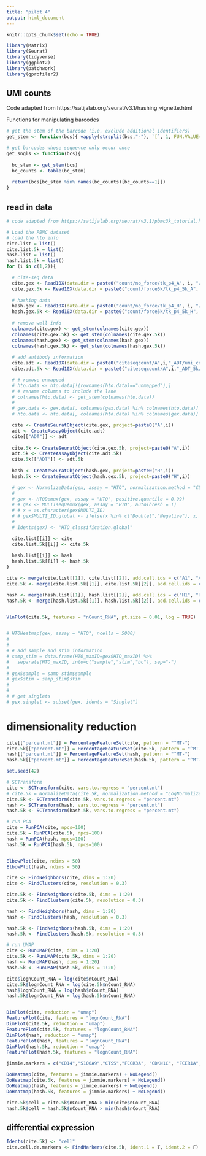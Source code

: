 ```yaml
---
title: "pilot 4"
output: html_document
---
```


```r
knitr::opts_chunk$set(echo = TRUE)
```

```r
library(Matrix)
library(Seurat)
library(tidyverse)
library(ggplot2)
library(patchwork)
library(gprofiler2)
```


## UMI counts

Code adapted from https://satijalab.org/seurat/v3.1/hashing_vignette.html

Functions for manipulating barcodes

```r

# get the stem of the barcode (i.e. exclude additional identifiers)
get_stem <- function(bcs){ vapply(strsplit(bcs,"-"), `[`, 1, FUN.VALUE=character(1)) }

# get barcodes whose sequence only occur once
get_sngls <- function(bcs){
  
  bc_stem <- get_stem(bcs)
  bc_counts <- table(bc_stem)
  
  return(bcs[bc_stem %in% names(bc_counts)[bc_counts==1]])
}

```


## read in data

```r

# code adapted from https://satijalab.org/seurat/v3.1/pbmc3k_tutorial.html

# Load the PBMC dataset
# load the hto info
cite.list = list()
cite.list.5k = list()
hash.list = list()
hash.list.5k = list()
for (i in c(1,2)){

  # cite-seq data
  cite.gex <- Read10X(data.dir = paste0("count/no_force/tk_p4_A", i, "/outs/filtered_feature_bc_matrix"))
  cite.gex.5k <- Read10X(data.dir = paste0("count/force5k/tk_p4_5k_A", i, "/outs/filtered_feature_bc_matrix"))
  
  # hashing data
  hash.gex <- Read10X(data.dir = paste0("count/no_force/tk_p4_H", i, "/outs/filtered_feature_bc_matrix"))
  hash.gex.5k <- Read10X(data.dir = paste0("count/force5k/tk_p4_5k_H", i, "/outs/filtered_feature_bc_matrix"))
  
  # remove well info
  colnames(cite.gex) <- get_stem(colnames(cite.gex))
  colnames(cite.gex.5k) <- get_stem(colnames(cite.gex.5k))
  colnames(hash.gex) <- get_stem(colnames(hash.gex))
  colnames(hash.gex.5k) <- get_stem(colnames(hash.gex.5k))
  
  # add antibody information
  cite.adt <- Read10X(data.dir = paste0("citeseqcount/A",i,"_ADT/umi_count"), gene.column=1)
  cite.adt.5k <- Read10X(data.dir = paste0("citeseqcount/A",i,"_ADT_5k/umi_count"), gene.column=1)

  # # remove unmapped
  # hto.data <- hto.data[!(rownames(hto.data)=="unmapped"),]
  # # rename columns to include the lane
  # colnames(hto.data) <- get_stem(colnames(hto.data))
  # 
  # gex.data <- gex.data[, colnames(gex.data) %in% colnames(hto.data)]
  # hto.data <- hto.data[, colnames(hto.data) %in% colnames(gex.data)]

  cite <- CreateSeuratObject(cite.gex, project=paste0("A",i))
  adt <- CreateAssayObject(cite.adt)
  cite[["ADT"]] <- adt
  
  cite.5k <- CreateSeuratObject(cite.gex.5k, project=paste0("A",i))
  adt.5k <- CreateAssayObject(cite.adt.5k)
  cite.5k[["ADT"]] <- adt.5k
  
  hash <- CreateSeuratObject(hash.gex, project=paste0("H",i))
  hash.5k <- CreateSeuratObject(hash.gex.5k, project=paste0("H",i))

  # gex <- NormalizeData(gex, assay = "HTO", normalization.method = "CLR")
  # 
  # gex <- HTODemux(gex, assay = "HTO", positive.quantile = 0.99)
  # # gex <- MULTIseqDemux(gex, assay = "HTO", autoThresh = T)
  # # x = as.character(gex$MULTI_ID)
  # # gex$MULTI_ID.global <- ifelse(x %in% c("Doublet","Negative"), x, "Singlet")
  # 
  # Idents(gex) <- "HTO_classification.global"

  cite.list[[i]] <- cite
  cite.list.5k[[i]] <- cite.5k
  
  hash.list[[i]] <- hash
  hash.list.5k[[i]] <- hash.5k
}

cite <- merge(cite.list[[1]], cite.list[[2]], add.cell.ids = c("A1", "A2"))
cite.5k <- merge(cite.list.5k[[1]], cite.list.5k[[2]], add.cell.ids = c("A1", "A2"))

hash <- merge(hash.list[[1]], hash.list[[2]], add.cell.ids = c("H1", "H2"))
hash.5k <- merge(hash.list.5k[[1]], hash.list.5k[[2]], add.cell.ids = c("H1", "H2"))


VlnPlot(cite.5k, features = "nCount_RNA", pt.size = 0.01, log = TRUE)


# HTOHeatmap(gex, assay = "HTO", ncells = 5000)
# 
# 
# # add sample and stim information
# samp_stim = data.frame(HTO_maxID=gex$HTO_maxID) %>% 
#   separate(HTO_maxID, into=c("sample","stim","bc"), sep="-")
# 
# gex$sample = samp_stim$sample
# gex$stim = samp_stim$stim
# 
# 
# # get singlets
# gex.singlet <- subset(gex, idents = "Singlet")

```


# dimensionality reduction

```r

cite[["percent.mt"]] = PercentageFeatureSet(cite, pattern = "^MT-")
cite.5k[["percent.mt"]] = PercentageFeatureSet(cite.5k, pattern = "^MT-")
hash[["percent.mt"]] = PercentageFeatureSet(hash, pattern = "^MT-")
hash.5k[["percent.mt"]] = PercentageFeatureSet(hash.5k, pattern = "^MT-")

set.seed(42)

# SCTransform
cite <- SCTransform(cite, vars.to.regress = "percent.mt")
# cite.5k = NormalizeData(cite.5k, normalization.method = "LogNormalize", scale.factor = 10000)
cite.5k <- SCTransform(cite.5k, vars.to.regress = "percent.mt")
hash <- SCTransform(hash, vars.to.regress = "percent.mt")
hash.5k <- SCTransform(hash.5k, vars.to.regress = "percent.mt")

# run PCA
cite = RunPCA(cite, npcs=100)
cite.5k = RunPCA(cite.5k, npcs=100)
hash = RunPCA(hash, npcs=100)
hash.5k = RunPCA(hash.5k, npcs=100)


ElbowPlot(cite, ndims = 50)
ElbowPlot(hash, ndims = 50)

cite <- FindNeighbors(cite, dims = 1:20)
cite <- FindClusters(cite, resolution = 0.3)

cite.5k <- FindNeighbors(cite.5k, dims = 1:20)
cite.5k <- FindClusters(cite.5k, resolution = 0.3)

hash <- FindNeighbors(hash, dims = 1:20)
hash <- FindClusters(hash, resolution = 0.3)

hash.5k <- FindNeighbors(hash.5k, dims = 1:20)
hash.5k <- FindClusters(hash.5k, resolution = 0.3)

# run UMAP
cite <- RunUMAP(cite, dims = 1:20)
cite.5k <- RunUMAP(cite.5k, dims = 1:20)
hash <- RunUMAP(hash, dims = 1:20)
hash.5k <- RunUMAP(hash.5k, dims = 1:20)

cite$lognCount_RNA = log(cite$nCount_RNA)
cite.5k$lognCount_RNA = log(cite.5k$nCount_RNA)
hash$lognCount_RNA = log(hash$nCount_RNA)
hash.5k$lognCount_RNA = log(hash.5k$nCount_RNA)


DimPlot(cite, reduction = "umap")
FeaturePlot(cite, features = "lognCount_RNA")
DimPlot(cite.5k, reduction = "umap")
FeaturePlot(cite.5k, features = "lognCount_RNA")
DimPlot(hash, reduction = "umap")
FeaturePlot(hash, features = "lognCount_RNA")
DimPlot(hash.5k, reduction = "umap")
FeaturePlot(hash.5k, features = "lognCount_RNA")

jimmie.markers = c("CD14","S100A9","CTSS","FCGR3A", "CDKN1C", "FCER1A", "CD1C", "HLA-DQA1", "JCHAIN", "PLD4", "SERPINF1", "LILRA4", "PRSS57", "SOX4", "STMN1", "TOP2A", "CD3E", "CD3A", "CD38", "CD40LG", "CCR7", "IL7R", "RTKN2", "FOXP3", "PRF1", "GZMH", "GZMB", "GZMK", "KLRB1", "GNLY", "NKG7", "CD79A", "MZB1", "IGLL5", "BANK1", "CD19", "MS4A1")

DoHeatmap(cite, features = jimmie.markers) + NoLegend()
DoHeatmap(cite.5k, features = jimmie.markers) + NoLegend()
DoHeatmap(hash, features = jimmie.markers) + NoLegend()
DoHeatmap(hash.5k, features = jimmie.markers) + NoLegend()

cite.5k$cell = cite.5k$nCount_RNA > min(cite$nCount_RNA)
hash.5k$cell = hash.5k$nCount_RNA > min(hash$nCount_RNA)

```


## differential expression

```r
Idents(cite.5k) <- "cell"
cite.cell.de.markers <- FindMarkers(cite.5k, ident.1 = T, ident.2 = F)

```

